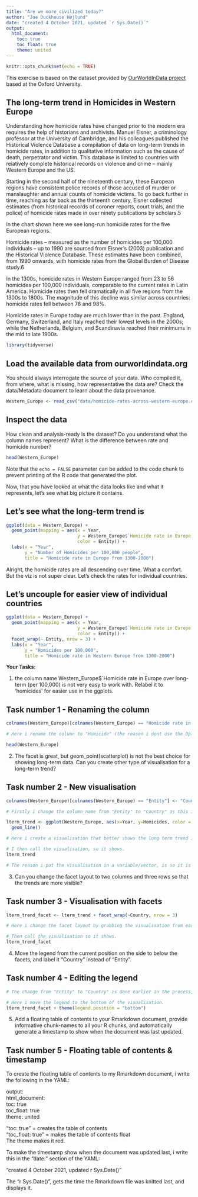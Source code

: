 ```yaml
---
title: "Are we more civilized today?"
author: "Joe Duckhouse Højlund"
date: "created 4 October 2021, updated `r Sys.Date()`"
output: 
  html_document:
    toc: true
    toc_float: true
    theme: united 
---
```


```r
knitr::opts_chunk$set(echo = TRUE)
```
This exercise is based on the dataset provided by [OurWorldInData project](https://ourworldindata.org/homicides) based at the Oxford University.

## The long-term trend in Homicides in Western Europe

Understanding how homicide rates have changed prior to the modern era requires the help of historians and archivists. Manuel Eisner, a criminology professor at the University of Cambridge, and his colleagues published the Historical Violence Database \href{https://cjrc.osu.edu/research/interdisciplinary/hvd}: a compilation of data on long-term trends in homicide rates, in addition to qualitative information such as the cause of death, perpetrator and victim. This database is limited to countries with relatively complete historical records on violence and crime – mainly Western Europe and the US.

Starting in the second half of the nineteenth century, these European regions have consistent police records of those accused of murder or manslaughter and annual counts of homicide victims. To go back further in time, reaching as far back as the thirteenth century, Eisner collected estimates (from historical records of coroner reports, court trials, and the police) of homicide rates made in over ninety publications by scholars.5

In the chart shown here we see long-run homicide rates for the five European regions.

Homicide rates – measured as the number of homicides per 100,000 individuals – up to 1990 are sourced from Eisner’s (2003) publication and the Historical Violence Database. These estimates have been combined, from 1990 onwards, with homicide rates from the Global Burden of Disease study.6

In the 1300s, homicide rates in Western Europe ranged from 23 to 56 homicides per 100,000 individuals, comparable to the current rates in Latin America. Homicide rates then fell dramatically in all five regions from the 1300s to 1800s. The magnitude of this decline was similar across countries: homicide rates fell between 78 and 98%.

Homicide rates in Europe today are much lower than in the past. England, Germany, Switzerland, and Italy reached their lowest levels in the 2000s; while the Netherlands, Belgium, and Scandinavia reached their minimums in the mid to late 1900s.

```r
library(tidyverse)
```

## Load the available data from ourworldindata.org

You should always interrogate the source of your data. Who compiled it, from where, what is missing, how representative the data are? Check the data/Metadata document to learn about the data provenance.

```r
Western_Europe <- read_csv("data/homicide-rates-across-western-europe.csv")
```

## Inspect the data

How clean and analysis-ready is the dataset? Do you understand what the column names represent? What is the difference between rate and homicide number?

```r
head(Western_Europe)
```

Note that the `echo = FALSE` parameter can be added to the code chunk to prevent printing of the R code that generated the plot.

Now, that you have looked at what the data looks like and what it represents, let's see what big picture it contains.

## Let's see what the long-term trend is
```r
ggplot(data = Western_Europe) + 
  geom_point(mapping = aes(x = Year, 
                           y = Western_Europe$`Homicide rate in Europe over long-term (per 100,000) (homicides per 100,000 people)`, 
                           color = Entity)) +
  labs(x = "Year",
       y = "Number of Homicides per 100,000 people",
       title = "Homicide rate in Europe from 1300-2000")
```
Alright, the homicide rates are all descending over time. What a comfort. But the viz is not super clear. Let's check the rates for individual countries.

## Let's uncouple for easier view of individual countries

```r
ggplot(data = Western_Europe) + 
  geom_point(mapping = aes(x = Year, 
                           y = Western_Europe$`Homicide rate in Europe over long-term (per 100,000) (homicides per 100,000 people)`, 
                           color = Entity)) +
  facet_wrap(~ Entity, nrow = 3) +
  labs(x = "Year",
       y = "Homicides per 100,000",
       title = "Homicide rate in Western Europe from 1300-2000")

```


**Your Tasks:**

1) the column name Western_Europe$`Homicide rate in Europe over long-term (per 100,000) is not very easy to work with. Relabel it to 'homicides' for easier use in the ggplots.

## Task number 1 - Renaming the column 

```r

colnames(Western_Europe)[colnames(Western_Europe) == "Homicide rate in Europe over long-term (per 100,000) (homicides per 100,000 people)"] <- "Homicides" 

# Here i rename the column to "Homicide" (the reason i dont use the Dplyr method, is so its a permanent change - for future use)

head(Western_Europe)
````
2) The facet is great, but geom_point(scatterplot) is not the best choice for showing long-term data. Can you create other type of visualisation for a long-term trend? 

## Task number 2 - New visualisation

```r
colnames(Western_Europe)[colnames(Western_Europe) == "Entity"] <- "Country"

# Firstly i change the column name from "Entity" to "Country" as this is a more accurate description of the values

lterm_trend <- ggplot(Western_Europe, aes(x=Year, y=Homicides, color = Country)) +
  geom_line() 

# Here i create a visualisation that better shows the long term trend in the different countries (x axis is values from "Year",y axis is values from "Homicides" and color is values from "Country").  

# I then call the visualisation, so it shows.
lterm_trend

# The reason i put the visualisation in a variable/vector, is so it is easier to work with in future tasks (no need to write the entire code everytime).
````

3) Can you change the facet layout to two columns and three rows so that the trends are more visible? 

## Task number 3 - Visualisation with facets

```r

lterm_trend_facet <- lterm_trend + facet_wrap(~Country, nrow = 3)

# Here i change the facet layout by grabbing the visualisation from earlier, and using "facet_wrap", to split it on the values from "Country" with 3 rows (nrow = 3).  

# Then call the visualisation so it shows.
lterm_trend_facet
```


4) Move the legend from the current position on the side to below the facets, and label it "Country" instead of "Entity". 

## Task number 4 - Editing the legend

```r

# The change from "Entity" to "Country" is done earlier in the process, because the visualisations are stored in variables / vectors (see "Task number 2 - New visualisation").

# Here i move the legend to the bottom of the visualisation.
lterm_trend_facet + theme(legend.position = "bottom")


```


5) Add a floating table of contents to your Rmarkdown document, provide informative chunk-names to all your R chunks, and automatically generate a timestamp to show when the document was last updated. 

## Task number 5 - Floating table of contents & timestamp  

To create the floating table of contents to my Rmarkdown document, i write the following in the YAML:  

output:  
  html_document:  
    toc: true  
    toc_float: true  
    theme: united   
    
"toc: true" = creates the table of contents   
"toc_float: true" = makes the table of contents float   
The theme makes it red.  

To make the timestamp show when the document was updated last, i write this in the "date:" section of the YAML:  

"created 4 October 2021, updated r Sys.Date()"  

The "r Sys.Date()", gets the time the Rmarkdown file was knitted last, and displays it.



